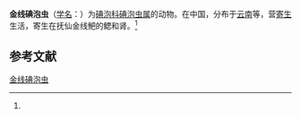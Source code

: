 {{Speciesbox
| name = 金线碘泡虫
| status = 
| status_system = 
| image = 
| genus = Myxobolus
| species = sinocyclochilusi
| authority = (Ma, 1998)<ref name='id9606'>{{cite web| url =http://www.bioinfo.cn/db05/BjdwSpecies.php?action=view&id=9606| title =金线碘泡虫| work =《中国动物物种编目数据库》| publisher =中国科学院微生物研究所| author =中国科学院动物研究所| accessdate =2009-04-16| deadurl =yes| archiveurl =https://web.archive.org/web/20160305051305/http://www.bioinfo.cn/db05/BjdwSpecies.php?action=view&id=9606| archivedate =2016-03-05}}</ref>
}}

'''金线碘泡虫'''（[[学名|学名]]：{{lang|la|''Myxobolus sinocyclochilusi''}}）为[[碘泡科|碘泡科]][[碘泡虫属|碘泡虫属]]的动物。在中国，分布于[[云南|云南]]等，营[[寄生|寄生]]生活，寄生在抚仙金线鲃的鳃和肾。<ref name='id9606'/>

== 参考文献 ==
{{reflist}}

{{Wikispecies|Myxobolus sinocyclochilusi}}

[[Category:碘泡虫属|金线碘泡虫]]


{{Cnidarian-stub}}